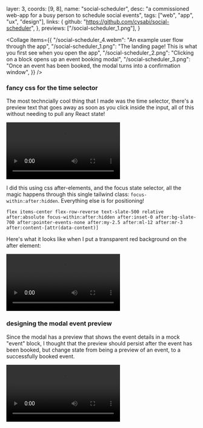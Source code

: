   layer: 3,
  coords: [9, 8],
  name: "social-scheduler",
  desc: "a commissioned web-app for a busy person to schedule social events",
  tags: ["web", "app", "ux", "design"],
  links: {
    github: "https://github.com/cysabi/social-scheduler",
  },
  previews: ["/social-scheduler_1.png"],
}

<Collage
  items={{
    "/social-scheduler_4.webm": "An example user flow through the app",
    "/social-scheduler_1.png":
      "The landing page! This is what you first see when you open the app",
    "/social-scheduler_2.png":
      "Clicking on a block opens up an event booking modal",
    "/social-scheduler_3.png":
      "Once an event has been booked, the modal turns into a confirmation window",
  }}
/>

<CaseDivider />

### fancy css for the time selector

The most techncially cool thing that I made was the time selector, there's a preview text that goes away as soon as you click inside the input, all of this without needing to pull any React state!

![](/social-scheduler_6.webm)

I did this using css after-elements, and the focus state selector, all the magic happens through this single tailwind class: `focus-within:after:hidden`. Everything else is for positioning!

```
flex items-center flex-row-reverse text-slate-500 relative after:absolute focus-within:after:hidden after:inset-0 after:bg-slate-700 after:pointer-events-none after:my-2.5 after:ml-12 after:mr-3 after:content-[attr(data-content)]
```

Here's what it looks like when I put a transparent red background on the after element:

![](/social-scheduler_7.webm)

### designing the modal event preview

Since the modal has a preview that shows the event details in a mock "event" block,
I thought that the preview should persist after the event has been booked, but change state from being a preview of an event, to a successfully booked event.

![](/social-scheduler_5.webm)
